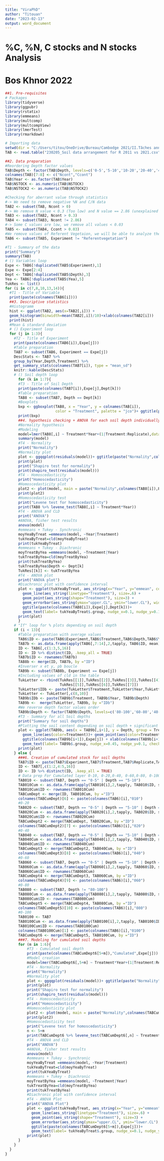 ```yaml
---
title: "ViraPhD"
author: "Titouan"
date: "2023-02-13"
output: word_document
---
```


# %C, %N, C stocks and N stocks Analysis

# Bos Khnor 2022

```r
##1. Pre-requisites
# Packages
library(tidyverse)
library(ggpubr)
library(rstatix)
library(emmeans)
library(multcomp)
library(multcompView)
library(lmerTest)
library(rmarkdown)

# Importing data
setwd(dir = "C:/Users/titou/OneDrive/Bureau/Cambodge 2021/II.Tâches annexes/3.Statistiques & appuiT/statscambodia2023/Thèse Vira & Writing session 2023")
TAB <- read.table("230205_Soil data arrangement for R 2011 vs 2021.csv", header = T,sep = ";", dec = ".", stringsAsFactors = T)

##2. Data preparation
#Reordering Depth factor values
TAB$Depth <- factor(TAB$Depth, levels=c('0-5','5-10','10-20','20-40','40-60','60-80','80-100'))
colnames(TAB)[7:8] <- c("Ncont","Ccont")
TAB$Year <- as.factor(TAB$Year)
TAB$NSTOCK <- as.numeric(TAB$NSTOCK)
TAB$NSTOCK2 <- as.numeric(TAB$NSTOCK2)
```

```r
#Checking for aberrant value through statistics
#-> We need to remove negative %N and C/N data
TAB2 <- subset(TAB, Ncont > 0)
#-> We remove N value < 0.3 (Too low) and N value == 2.86 (unexplained high value)
TAB3 <- subset(TAB2, Ncont > 0.3)
TAB4 <- subset(TAB3, Ncont != 2.86)
#-> Some C values are low, we remove all values < 0.03
TAB5 <- subset(TAB4, Ccont > 0.03)
#We remove values of Referent Vegetaion, we will be able to analyze these values later
TAB6 <- subset(TAB5, Experiment != "Referentvegetation")
```

```r
#T1 - Summary of the data
print("Summary")
summary(TAB)
# () Variables loop
Expe <- TAB6[!duplicated(TAB5$Experiment),1]
Expe <- Expe[2:4]
Dept <- TAB6[!duplicated(TAB5$Depth),3]
Yea <- TAB6[!duplicated(TAB5$Yea),5]
TukRes <- list()
for (i in c(7,8,10,13,14)){
  #T1 - Title of Variable
  print(paste(colnames(TAB6[i])))
  ##3. Descriptive statistics
  #Histogramm
  hist <- ggplot(TAB2, aes(x=TAB2[,i])) + 
  geom_histogram(binwidth=mean(TAB2[,i])/10)+xlab(colnames(TAB2[i]))
  print(hist)
  #Mean & standard deviation
  # () Experiment loop
  for (j in 1:3){
    #T2 - Title of Experiment
    print(paste(colnames(TAB6[i]),Expe[j]))
    #Table preparation
    TAB7 <- subset(TAB6, Experiment == Expe[j])
    DescStats <- TAB7 %>%
    group_by(Year,Depth,Treatment) %>%
    get_summary_stats(colnames(TAB7[i]), type = "mean_sd")
    knitr::kable(DescStats)
    # () Soil depth loop
      for (k in 1:7){
      #T3 - Title of Soil Depth
      print(paste(colnames(TAB7[i]),Expe[j],Dept[k]))
      #Table preparation
      TAB8 <- subset(TAB7, Depth == Dept[k])
      #Boxplots
      bxp <- ggboxplot(TAB8, x = "Year", y = colnames(TAB[i]),
                       color = "Treatment", palette = "jco")+ ggtitle(paste(colnames(TAB[i]),Expe[j],Dept[k]))
      print(bxp)
      ##4. hypothesis checking + ANOVA for each soil depth individually
      #Normality hypothesis
      #Modeling
      model=lmer(TAB8[,i] ~ Treatment*Year+(1|Treatment:Replicate),data=TAB8)
      summary(model)
      #T4 - Normality
      print("Normality")
      #Normality plot
      plot <- ggqqplot(residuals(model))+ ggtitle(paste("Normality",colnames(TAB8[i]),Expe[j],Dept[k]))
      print(plot)
      print("Shapiro test for normality")
      print(shapiro_test(residuals(model)))
      #T4 - Homoscedasticity 
      print("Homoscedasticity")
      #Homoscedasticity plot
      plot2 <- plot(model, main = paste("Normality",colnames(TAB8[i]),Expe[j],Dept[k]))
      print(plot2)
      #Homoscedasticity test
      print("Levene test for homoscedasticity")
      print(TAB8 %>% levene_test(TAB8[,i] ~ Treatment*Year))
      #T4 - ANOVA and CLD
      print("ANOVA")
      #ANOVA, fisher test results
      anova(model)
      #emmeans + Tukey - Synchronic
      moyYeaByTreat =emmeans(model, ~Year|Treatment)
      tukYeaByTreat=cld(moyYeaByTreat)
      print(tukYeaByTreat)
      #emmeans + Tukey - Diachronic
      moyTreatByYea =emmeans(model, ~Treatment|Year)
      tukTreatByYea=cld(moyTreatByYea)
      print(tukTreatByYea)
      tukTreatByYea$Depth <- Dept[k]
      TukRes[[k]] <- tukTreatByYea
      #T4 - ANOVA plot
      print("ANOVA plot")
      #Diachronic plot with confidence interval
      plot <- ggplot(tukYeaByTreat, aes_string(x="Year", y="emmean", colour="Treatment", group="Treatment")) +
        geom_line(aes_string(linetype="Treatment"), size=.6) +
        geom_point(aes_string(shape="Treatment"), size=3) +
        geom_errorbar(aes_string(ymax="upper.CL", ymin="lower.CL"), width=.1) +
        ggtitle(paste(colnames(TAB8[i]),Expe[j],Dept[k]))+
        geom_text(label= tukYeaByTreat$.group, nudge_x=0.1, nudge_y=0.1, check_overlap=F)
      print(plot)
      }
    # "If" loop for % plots depending on soil depth
    if (i < 13){
      #Table preparation with average values
      TAB6$ID <- paste(TAB6$Experiment,TAB6$Treatment,TAB6$Depth,TAB6$Year)
      TAB7b <- as.data.frame(apply(TAB6[,7:14],2,tapply, TAB6$ID, mean))
      ID <- TAB6[,c(1:3,5,16)]
      ID <- ID %>% distinct(ID, .keep_all = TRUE)
      TAB7b$ID <- rownames(TAB7b)
      TAB8b <- merge(ID, TAB7b, by ="ID")
      #Inverser x et y, pb boucle
      TAB9b <- subset(TAB8b, Experiment == Expe[j])
      #Including values of cld in the table
      TukLetter <- rbind(TukRes[[1]],TukRes[[2]],TukRes[[3]],TukRes[[4]],
                         TukRes[[5]],TukRes[[6]],TukRes[[7]])
      TukLetter$IDb <- paste(TukLetter$Treatment,TukLetter$Year,TukLetter$Depth)
      TukLetter <- TukLetter[,c(8,10)]
      TAB9b$IDb <- paste(TAB9b$Treatment, TAB9b$Year, TAB9b$Depth)
      TAB9b <-  merge(TukLetter, TAB9b, by ="IDb")
      #We reverse depth factor values order
      TAB9b$Depth <- factor(TAB9b$Depth, levels=c('80-100','60-80','40-60','20-40','10-20','5-10','0-5'))
      #T3 - Summary for all Soil depths
      print("Summary for soil depths")
      #Plotting the soil content depending on soil depth + significant differences
      plot <- ggplot(TAB9b, aes(x = TAB9b[,i+1], y = Depth, group = Treatment,color = Treatment)) +
        geom_line(aes(color=Treatment))+ geom_point(aes(color=Treatment)) + facet_grid(cols =vars(Year))+
        ggtitle(colnames(TAB9b[i+1]),Expe[j]) + xlab(colnames(TAB9b[i+1]))+
        geom_text(label= TAB9b$.group, nudge_x=0.45, nudge_y=0.1, check_overlap=F)
      print(plot)
    } else {
      ###6. Creation of cumulated stock for soil depths
      TAB7$ID <- paste(TAB7$Experiment,TAB7$Treatment,TAB7$Replicate,TAB7$Year)
      ID <- TAB7[,c(1:2,4:5,16)]
      ID <- ID %>% distinct(ID, .keep_all = TRUE)
      # Data prep For Cumulated layer 0-10, 0-20,0-40, 0-60,0-80, 0-100
      TAB010 <- subset(TAB7, Depth == "0-5" | Depth == "5-10")
      TAB010Cum <- as.data.frame(apply(TAB010[i],2,tapply, TAB010$ID, sum))
      TAB010Cum$ID <- rownames(TAB010Cum)
      TABCumDept <- merge(ID, TAB010Cum, by ="ID")
      colnames(TABCumDept)[6] <- paste(colnames(TAB6)[i],"010")
      #0-20
      TAB020 <- subset(TAB7, Depth == "0-5" | Depth == "5-10" | Depth == "10-20")
      TAB020Cum <- as.data.frame(apply(TAB020[i],2,tapply, TAB020$ID, sum))
      TAB020Cum$ID <- rownames(TAB020Cum)
      TABCumDept2 <- merge(TABCumDept, TAB020Cum, by ="ID")
      colnames(TABCumDept2)[7] <- paste(colnames(TAB6)[i],"020")
      #0-40
      TAB040 <- subset(TAB7, Depth == "0-5" | Depth == "5-10" | Depth == "10-20" | Depth == "20-40")
      TAB040Cum <- as.data.frame(apply(TAB040[i],2,tapply, TAB040$ID, sum))
      TAB040Cum$ID <- rownames(TAB040Cum)
      TABCumDept3 <- merge(TABCumDept2, TAB040Cum, by ="ID")
      colnames(TABCumDept3)[8] <- paste(colnames(TAB6)[i],"040")
      #0-60
      TAB060 <- subset(TAB7, Depth == "0-5" | Depth == "5-10" | Depth == "10-20" | Depth == "20-40" | Depth == "40-60")
      TAB060Cum <- as.data.frame(apply(TAB060[i],2,tapply, TAB060$ID, sum))
      TAB060Cum$ID <- rownames(TAB060Cum)
      TABCumDept4 <- merge(TABCumDept3, TAB060Cum, by ="ID")
      colnames(TABCumDept4)[9] <- paste(colnames(TAB6)[i],"060")
      #0-80
      TAB080 <- subset(TAB7, Depth != "80-100")
      TAB080Cum <- as.data.frame(apply(TAB080[i],2,tapply, TAB080$ID, sum))
      TAB080Cum$ID <- rownames(TAB080Cum)
      TABCumDept5 <- merge(TABCumDept4, TAB080Cum, by ="ID")
      colnames(TABCumDept5)[10] <- paste(colnames(TAB6)[i],"080")
      #0-100
      TAB0100 <- TAB7
      TAB0100Cum <- as.data.frame(apply(TAB0100[i],2,tapply, TAB0100$ID, sum))
      TAB0100Cum$ID <- rownames(TAB0100Cum)
      colnames(TAB0100Cum)[1] <- paste(colnames(TAB6)[i],"0100")
      TABCumDept6 <- merge(TABCumDept5, TAB0100Cum, by ="ID")
      ###7. Modeling for cumulated soil depths
      for (m in 1:6){
          #T3 - Cumulated soil depth
          print(paste(colnames(TABCumDept6[5+m]),"Cumulated",Expe[j]))
          #Model creation
          model=lmer(TABCumDept6[,5+m] ~ Treatment*Year+(1|Treatment:Replicate),data=TABCumDept6)
          #T4 - Normality
          print("Normality")
          #Normality plot
          plot <- ggqqplot(residuals(model))+ ggtitle(paste("Normality",colnames(TABCumDept6[5+m]),Expe[j],Dept[k]))
          print(plot)
          print("Shapiro test for normality")
          print(shapiro_test(residuals(model)))
          #T4 - Homoscedasticity
          print("Homoscedasticity")
          #Homoscedasticity plot
          plot2 <- plot(model, main = paste("Normality",colnames(TABCumDept6[5+m]),Expe[j],Dept[k]))
          print(plot2)
          #Homoscedasticity test
          print("Levene test for homoscedasticity")
          n <- 5+m
          print(TABCumDept6 %>% levene_test(TABCumDept6[,n] ~ Treatment*Year))
          #T4 - ANOVA and CLD
          print("ANOVA")
          #ANOVA, fisher test results
          anova(model)
          #emmeans + Tukey - Synchronic
          moyYeaByTreat =emmeans(model, ~Year|Treatment)
          tukYeaByTreat=cld(moyYeaByTreat)
          print(tukYeaByTreat)
          #emmeans + Tukey - Diachronic
          moyTreatByYea =emmeans(model, ~Treatment|Year)
          tukTreatByYea=cld(moyTreatByYea)
          print(tukTreatByYea)
          #Diachronic plot with confidence interval
          #T4 - ANOVA Plot
          print("ANOVA Plot")
          plot <- ggplot(tukYeaByTreat, aes_string(x="Year", y="emmean", colour="Treatment", group="Treatment")) +
            geom_line(aes_string(linetype="Treatment"), size=.6) +
            geom_point(aes_string(shape="Treatment"), size=3) +
            geom_errorbar(aes_string(ymax="upper.CL", ymin="lower.CL"), width=.1) +
            ggtitle(paste(colnames(TABCumDept6[5+m]),Expe[j]))+
            geom_text(label= tukYeaByTreat$.group, nudge_x=0.1, nudge_y=0.1, check_overlap=F)
          print(plot)
      }
    }
  }
}
```
